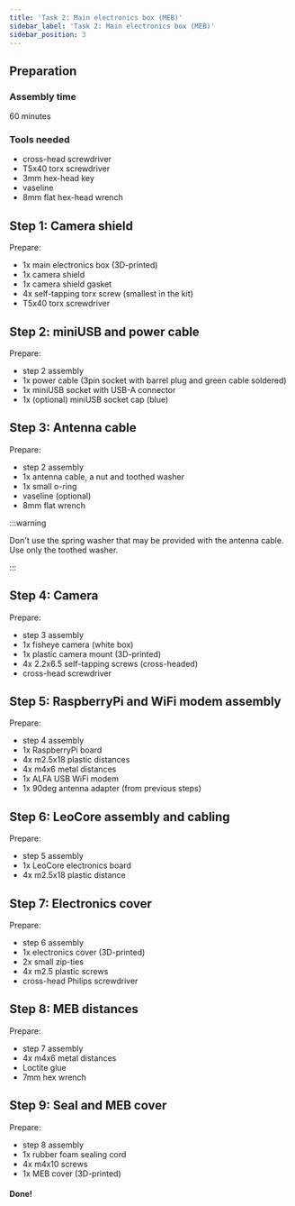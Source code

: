 ```yaml
---
title: 'Task 2: Main electronics box (MEB)'
sidebar_label: 'Task 2: Main electronics box (MEB)'
sidebar_position: 3
---
```



## Preparation

### Assembly time

60 minutes

### Tools needed

- cross-head screwdriver
- T5x40 torx screwdriver
- 3mm hex-head key
- vaseline
- 8mm flat hex-head wrench

<ImageZoom
  loading="eager"
  src="/img/docs_images/leo-rover/manuals/meb/meb-assembly-1.webp"
/>

<ImageZoom src="/img/docs_images/leo-rover/manuals/meb/meb-assembly-2.webp" />

<ImageZoom src="/img/docs_images/leo-rover/manuals/meb/meb-assembly-3.webp" />

## Step 1: Camera shield

Prepare:

- 1x main electronics box (3D-printed)
- 1x camera shield
- 1x camera shield gasket
- 4x self-tapping torx screw (smallest in the kit)
- T5x40 torx screwdriver

<ImageZoom src="/img/docs_images/leo-rover/manuals/meb/meb-assembly-4.webp" />

<ImageZoom
  src="/img/docs_images/leo-rover/manuals/meb/meb-assembly-5.webp"
  caption="Put the camera shield gasket on the camera shield with a lip facing outwards."
/>

<ImageZoom src="/img/docs_images/leo-rover/manuals/meb/meb-assembly-6.webp" />

<ImageZoom
  src="/img/docs_images/leo-rover/manuals/meb/meb-assembly-7.webp"
  caption="Secure the shield to the box using 4x self-tapping screws provided.
    This step needs a lot of patience."
/>

<ImageZoom src="/img/docs_images/leo-rover/manuals/meb/meb-assembly-8.webp" />

<ImageZoom src="/img/docs_images/leo-rover/manuals/meb/meb-assembly-9.webp" />

## Step 2: miniUSB and power cable

Prepare:

- step 2 assembly
- 1x power cable (3pin socket with barrel plug and green cable soldered)
- 1x miniUSB socket with USB-A connector
- 1x (optional) miniUSB socket cap (blue)

<ImageZoom src="/img/docs_images/leo-rover/manuals/meb/meb-assembly-10.webp" />

<ImageZoom
  src="/img/docs_images/leo-rover/manuals/meb/meb-assembly-11.webp"
  caption="Insert the miniUSB socket into the opening in the main electronics box floor.
    Make sure the socket o-ring sits evenly."
/>

<ImageZoom
  src="/img/docs_images/leo-rover/manuals/meb/meb-assembly-12.webp"
  caption="Secure the socket using a plastic nut provided.
    Screw the nut by pressing the socket and using your fingers only."
/>

<ImageZoom
  src="/img/docs_images/leo-rover/manuals/meb/meb-assembly-13.webp"
  caption="Insert the power socket into the hole in the rear of
    the main electronics box.
    Make sure the socket o-ring sits evenly."
/>

<ImageZoom
  src="/img/docs_images/leo-rover/manuals/meb/meb-assembly-14.webp"
  caption="Secure the socket using a plastic nut provided.
    Screw by pressing the socket and using your fingers only."
/>

<ImageZoom
  src="/img/docs_images/leo-rover/manuals/meb/meb-assembly-15.webp"
  caption="(optionally) Attach the miniUSB socket cap."
/>

## Step 3: Antenna cable

Prepare:

- step 2 assembly
- 1x antenna cable, a nut and toothed washer
- 1x small o-ring
- vaseline (optional)
- 8mm flat wrench

:::warning

Don't use the spring washer that may be provided with the antenna cable.
Use only the toothed washer.

:::

<ImageZoom src="/img/docs_images/leo-rover/manuals/meb/meb-assembly-16.webp" />

<ImageZoom
  src="/img/docs_images/leo-rover/manuals/meb/meb-assembly-17.webp"
  caption="Detach the toothed washer, the nut and the cap from the antenna cable."
/>

<ImageZoom
  src="/img/docs_images/leo-rover/manuals/meb/meb-assembly-18.webp"
  caption="Put the small o-ring on the antenna cable socket.
    (optionally) Smear some vaseline on the o-ring."
/>

<ImageZoom
  src="/img/docs_images/leo-rover/manuals/meb/meb-assembly-19.webp"
  caption="Press the antenna cable socket to the hex-shaped
    opening in the main electronics box floor."
/>

<ImageZoom
  src="/img/docs_images/leo-rover/manuals/meb/meb-assembly-20.webp"
  caption="On the other side of the box - put the toothed washer
    and the nut on the socket."
/>

<ImageZoom
  src="/img/docs_images/leo-rover/manuals/meb/meb-assembly-21.webp"
  caption="Tighten the washer using the 8mm wrench provided.
    Tighten with no excessive force."
/>

<ImageZoom
  src="/img/docs_images/leo-rover/manuals/meb/meb-assembly-22.webp"
  caption="After the step you'll end up with a 90deg.
    adapter that will be used in step 5 of the assembly."
/>

## Step 4: Camera

Prepare:

- step 3 assembly
- 1x fisheye camera (white box)
- 1x plastic camera mount (3D-printed)
- 4x 2.2x6.5 self-tapping screws (cross-headed)
- cross-head screwdriver

<ImageZoom
  src="/img/docs_images/leo-rover/manuals/meb/meb-assembly-23.webp"
  caption="Open the white box
    (with the camera and the camera connection tapes)."
/>

<ImageZoom src="/img/docs_images/leo-rover/manuals/meb/meb-assembly-24.webp" />

<ImageZoom
  src="/img/docs_images/leo-rover/manuals/meb/meb-assembly-25.webp"
  caption="Detach the IR lights that come assembled to the camera module.
    Store them somewhere as they won't be used in the assembly process,
    but may become handy in other projects."
/>

<ImageZoom
  src="/img/docs_images/leo-rover/manuals/meb/meb-assembly-26.webp"
  caption="Use the white-blue tape, toss away or store the second one
    (dedicated only to RaspberryPi Zero that we don't use here)."
/>

<ImageZoom
  src="/img/docs_images/leo-rover/manuals/meb/meb-assembly-27.webp"
  caption="Connect the tape to the camera module.
    Make sure the tape connection surfaces meet the camera
    metal pins in the socket."
/>

<ImageZoom src="/img/docs_images/leo-rover/manuals/meb/meb-assembly-28.webp" />

<ImageZoom src="/img/docs_images/leo-rover/manuals/meb/meb-assembly-29.webp" />

<ImageZoom
  src="/img/docs_images/leo-rover/manuals/meb/meb-assembly-30.webp"
  caption="Combine the camera module with the 3D-printed
    camera mount as in the photo."
/>

<ImageZoom
  src="/img/docs_images/leo-rover/manuals/meb/meb-assembly-31.webp"
  caption="Screw the pair together using 2x 2.2x6/5 self-tapping screws."
/>

<ImageZoom src="/img/docs_images/leo-rover/manuals/meb/meb-assembly-32.webp" />

<ImageZoom
  src="/img/docs_images/leo-rover/manuals/meb/meb-assembly-33.webp"
  caption="Detach the plastic cover from the camera lens."
/>

<ImageZoom
  src="/img/docs_images/leo-rover/manuals/meb/meb-assembly-34.webp"
  caption="Attach the camera assembly to the main electronics box camera housing.
    Screw them together using remaining 2x 2.2x6.5 self-tapping screws.
    Be gentle with the force as the thread may be easily broken."
/>

<ImageZoom src="/img/docs_images/leo-rover/manuals/meb/meb-assembly-35.webp" />

## Step 5: RaspberryPi and WiFi modem assembly

Prepare:

- step 4 assembly
- 1x RaspberryPi board
- 4x m2.5x18 plastic distances
- 4x m4x6 metal distances
- 1x ALFA USB WiFi modem
- 1x 90deg antenna adapter (from previous steps)

<ImageZoom src="/img/docs_images/leo-rover/manuals/meb/meb-assembly-36.webp" />

<ImageZoom
  src="/img/docs_images/leo-rover/manuals/meb/meb-assembly-37.webp"
  caption="Take the ALFA modem box and open it."
/>

<ImageZoom src="/img/docs_images/leo-rover/manuals/meb/meb-assembly-38.webp" />

<ImageZoom
  src="/img/docs_images/leo-rover/manuals/meb/meb-assembly-39.webp"
  caption="Leave only the modem and the antenna.
    Everything else is not needed."
/>

<ImageZoom
  src="/img/docs_images/leo-rover/manuals/meb/meb-assembly-40.webp"
  caption="Store the antenna as it will be needed in Task 8 of the assembly."
/>

<ImageZoom src="/img/docs_images/leo-rover/manuals/meb/meb-assembly-41.webp" />

<ImageZoom
  src="/img/docs_images/leo-rover/manuals/meb/meb-assembly-42.webp"
  caption="Connect the 90deg antenna adapter to the WiFi modem."
/>

<ImageZoom
  src="/img/docs_images/leo-rover/manuals/meb/meb-assembly-43.webp"
  caption="Connect the modem to the lower left USB port of the RaspberryPi."
/>

<ImageZoom src="/img/docs_images/leo-rover/manuals/meb/meb-assembly-44.webp" />

<ImageZoom
  src="/img/docs_images/leo-rover/manuals/meb/meb-assembly-45.webp"
  caption="Thread one zip-tie through a tunnel in the modem
    support (main electronics box floor)."
/>

<ImageZoom
  src="/img/docs_images/leo-rover/manuals/meb/meb-assembly-46.webp"
  caption="Align the RaspberryPi and WiFi modem assembly as in the photo."
/>

<ImageZoom
  src="/img/docs_images/leo-rover/manuals/meb/meb-assembly-47.webp"
  caption="Secure the board to the main electronics
    board using 4x plastic distances."
/>

<ImageZoom
  src="/img/docs_images/leo-rover/manuals/meb/meb-assembly-48.webp"
  caption="Tie the zip-tie securing the WiFi modem in place and cut the excess."
/>

<ImageZoom
  src="/img/docs_images/leo-rover/manuals/meb/meb-assembly-49.webp"
  caption="Roll the miniUSB socket cable as in the photo and connect its
    USB socket to the rear port of the RaspberryPi board."
/>

<ImageZoom src="/img/docs_images/leo-rover/manuals/meb/meb-assembly-50.webp" />

<ImageZoom
  src="/img/docs_images/leo-rover/manuals/meb/meb-assembly-51.webp"
  caption="Connect the camera tape to CAMERA port of the RaspberryPi.
    Remember that the socket pins must match the tape connectors."
/>

<ImageZoom
  src="/img/docs_images/leo-rover/manuals/meb/meb-assembly-52.webp"
  caption="Roll the tape under the camera housing
    to give space for other components."
/>

<ImageZoom
  src="/img/docs_images/leo-rover/manuals/meb/meb-assembly-53.webp"
  caption="After the step you'll end up with 4 metal distances that
    will be used later in the assembly task."
/>

## Step 6: LeoCore assembly and cabling

Prepare:

- step 5 assembly
- 1x LeoCore electronics board
- 4x m2.5x18 plastic distance

<ImageZoom src="/img/docs_images/leo-rover/manuals/meb/meb-assembly-54.webp" />

<ImageZoom src="/img/docs_images/leo-rover/manuals/meb/meb-assembly-55.webp" />

<ImageZoom
  src="/img/docs_images/leo-rover/manuals/meb/meb-assembly-56.webp"
  caption="Insert the LeoCore board into the main electronics box
    and connect the rear socket to the RaspberryPi GPIO pins.
    Make sure the mounting holes of the controller are aligned with RaspberryPi's
    (and plastic distances) holes."
/>

<ImageZoom
  src="/img/docs_images/leo-rover/manuals/meb/meb-assembly-57.webp"
  caption="Secure the boards together using 4x plastic distances provided."
/>

<ImageZoom
  src="/img/docs_images/leo-rover/manuals/meb/meb-assembly-58.webp"
  caption="Connect the power cable barrel plug to the
    power socket of the LeoCore board."
/>

<ImageZoom
  src="/img/docs_images/leo-rover/manuals/meb/meb-assembly-59.webp"
  caption="Connect the power cable green wire to its socket as in the photo."
/>

<ImageZoom
  src="/img/docs_images/leo-rover/manuals/meb/meb-assembly-60.webp"
  caption="Connect the antenna cable to the 90deg antenna adapter that
    was previously assembled to the Wifi modem. There's little space there
    so you need to be gentle."
/>

## Step 7: Electronics cover

Prepare:

- step 6 assembly
- 1x electronics cover (3D-printed)
- 2x small zip-ties
- 4x m2.5 plastic screws
- cross-head Philips screwdriver

<ImageZoom src="/img/docs_images/leo-rover/manuals/meb/meb-assembly-61.webp" />

<ImageZoom
  src="/img/docs_images/leo-rover/manuals/meb/meb-assembly-62.webp"
  caption="Attach the plastic cover to the electronics distances
    using 4x plastic screws.Don't overtighten the screws."
/>

<ImageZoom
  src="/img/docs_images/leo-rover/manuals/meb/meb-assembly-63.webp"
  caption="Thread 2 zip-ties through the electronics cover holes."
/>

<ImageZoom
  src="/img/docs_images/leo-rover/manuals/meb/meb-assembly-64.webp"
  caption="Grab the antenna cable with the zip-ties and cut the excess tie."
/>

## Step 8: MEB distances

Prepare:

- step 7 assembly
- 4x m4x6 metal distances
- Loctite glue
- 7mm hex wrench

<ImageZoom src="/img/docs_images/leo-rover/manuals/meb/meb-assembly-65.webp" />

<ImageZoom
  src="/img/docs_images/leo-rover/manuals/meb/meb-assembly-66.webp"
  caption="Put some Loctite in each of 4 holes in the main electronics
    bottom threaded inserts."
/>

<ImageZoom
  src="/img/docs_images/leo-rover/manuals/meb/meb-assembly-67.webp"
  caption="Screw and tighten each metal distance in the threaded holes.
    Tighten the distances only by hand as overtightening may easily
    cause the parts to break."
/>

## Step 9: Seal and MEB cover

Prepare:

- step 8 assembly
- 1x rubber foam sealing cord
- 4x m4x10 screws
- 1x MEB cover (3D-printed)

<ImageZoom src="/img/docs_images/leo-rover/manuals/meb/meb-assembly-68.webp" />

<ImageZoom
  src="/img/docs_images/leo-rover/manuals/meb/meb-assembly-69.webp"
  caption="Put 4 m4x12 hex screws in the MEB cover holes (one for each corner)."
/>

<ImageZoom
  src="/img/docs_images/leo-rover/manuals/meb/meb-assembly-70.webp"
  caption="Store the cover. It will be used only in the Task 8."
/>

<ImageZoom
  src="/img/docs_images/leo-rover/manuals/meb/meb-assembly-71.webp"
  caption="Insert the sealing cord in a corresponding groove
    in the main electronics box. Patience needed to go through all the groove."
/>

<ImageZoom src="/img/docs_images/leo-rover/manuals/meb/meb-assembly-72.webp" />

<ImageZoom
  src="/img/docs_images/leo-rover/manuals/meb/meb-assembly-73.webp"
  caption="Cut the excess cord. Leave just enough to let the cord
    overlap the other end."
/>

<ImageZoom src="/img/docs_images/leo-rover/manuals/meb/meb-assembly-74.webp" />

#### Done!

<ImageZoom
  src="/img/docs_images/leo-rover/manuals/meb/meb-assembly-75.webp"
  caption="After the step you'll end up with a couple of components
    that were in the box, but weren't used in the step. Store them,
    they will become useful in the next Tasks."
/>
